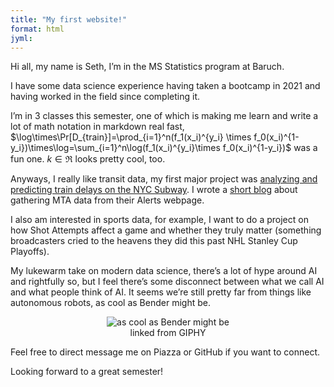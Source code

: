 ```yaml
---
title: "My first website!"
format: html
jyml:
---
```


Hi all, my name is Seth, I'm in the MS Statistics program at Baruch.

I have some data science experience having taken a bootcamp in 2021 and having worked in the field since completing it.

I'm in 3 classes this semester, one of which is making me learn and write a lot of math notation in markdown real fast, $\log\times\Pr[D_{train}]=\prod_{i=1}^n(f_1(x_i)^{y_i} \times f_0(x_i)^{1-y_i})\times\log=\sum_{i=1}^n\log(f_1(x_i)^{y_i}\times f_0(x_i)^{1-y_i})$ was a fun one. $k\in\Re$ looks pretty cool, too.

Anyways, I really like transit data, my first major project was [analyzing and predicting train delays on the NYC Subway](https://github.com/SethKauf/mta_service_delays). I wrote a [short blog](https://medium.com/@sethkaufman7/scraping-the-midnight-oil-a96537b1aba1) about gathering MTA data from their Alerts webpage.\n 

I also am interested in sports data, for example, I want to do a project on how Shot Attempts affect a game and whether they truly matter (something broadcasters cried to the heavens they did this past NHL Stanley Cup Playoffs).

My lukewarm take on modern data science, there's a lot of hype around AI and rightfully so, but I feel there's some disconnect between what we call AI and what people think of AI. It seems we're still pretty far from things like autonomous robots, as cool as Bender might be.

<figure style="text-align: center;">
  <img src="https://media0.giphy.com/media/v1.Y2lkPTc5MGI3NjExNG5uMGs5NnkzdDJpdzJlNXY4eTNlcHY5cDdhajlxcG00MGRndXZ5NSZlcD12MV9pbnRlcm5hbF9naWZfYnlfaWQmY3Q9Zw/mIZ9rPeMKefm0/giphy.webp" alt="as cool as Bender might be">
  <figcaption>linked from GIPHY</figcaption>
</figure>

Feel free to direct message me on Piazza or GitHub if you want to connect.\n\n

Looking forward to a great semester!